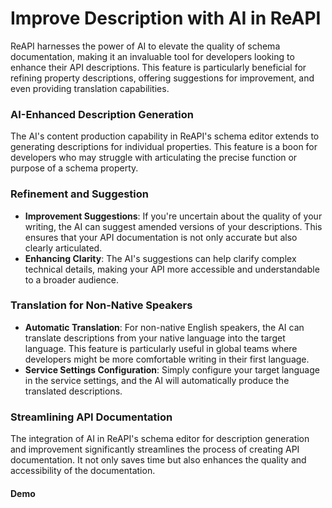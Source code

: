 
# Improve Description with AI in ReAPI

ReAPI harnesses the power of AI to elevate the quality of schema documentation, making it an invaluable tool for developers looking to enhance their API descriptions. This feature is particularly beneficial for refining property descriptions, offering suggestions for improvement, and even providing translation capabilities.

### AI-Enhanced Description Generation

The AI's content production capability in ReAPI's schema editor extends to generating descriptions for individual properties. This feature is a boon for developers who may struggle with articulating the precise function or purpose of a schema property.

### Refinement and Suggestion

- **Improvement Suggestions**: If you're uncertain about the quality of your writing, the AI can suggest amended versions of your descriptions. This ensures that your API documentation is not only accurate but also clearly articulated.
- **Enhancing Clarity**: The AI's suggestions can help clarify complex technical details, making your API more accessible and understandable to a broader audience.

### Translation for Non-Native Speakers

- **Automatic Translation**: For non-native English speakers, the AI can translate descriptions from your native language into the target language. This feature is particularly useful in global teams where developers might be more comfortable writing in their first language.
- **Service Settings Configuration**: Simply configure your target language in the service settings, and the AI will automatically produce the translated descriptions.

### Streamlining API Documentation

The integration of AI in ReAPI's schema editor for description generation and improvement significantly streamlines the process of creating API documentation. It not only saves time but also enhances the quality and accessibility of the documentation.

#### Demo

<Youtube id="qq6ygd-avJY" />
